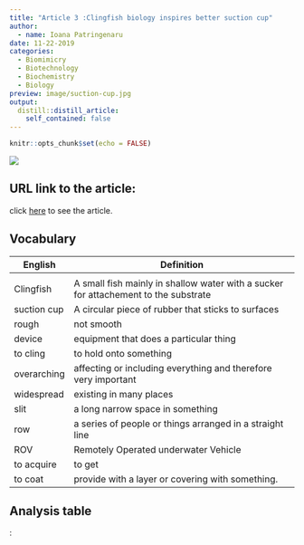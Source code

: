 ```yaml
---
title: "Article 3 :Clingfish biology inspires better suction cup"
author:
  - name: Ioana Patringenaru
date: 11-22-2019
categories:
  - Biomimicry
  - Biotechnology
  - Biochemistry
  - Biology
preview: image/suction-cup.jpg
output:
  distill::distill_article:
    self_contained: false
---
```


```r
knitr::opts_chunk$set(echo = FALSE)
```


![](image/suction-cup.jpg)

## URL link to the article:

click [here](https://ucsdnews.ucsd.edu/pressrelease/clingfish) to see the article.

## Vocabulary
| English     | Definition                                                                          |
|-------------|-------------------------------------------------------------------------------------|
|             |                                                                                     |
| Clingfish   | A small fish mainly in shallow water with a sucker for attachement to the substrate |
| suction cup | A circular piece of rubber that sticks to surfaces                                  |
| rough       | not smooth                                                                          |
| device      | equipment that does a particular thing                                              |
| to cling    | to hold onto something                                                              |
| overarching | affecting or including everything and therefore very important                      |
| widespread  | existing in many places                                                             |
| slit        | a long narrow space in something                                                    |
| row         | a series of people or things arranged in a straight line                            |
| ROV         | Remotely Operated underwater Vehicle                                                |
| to acquire  | to get                                                                              |
| to coat     | provide with a layer or covering with something.                                    |



## Analysis table 



:

